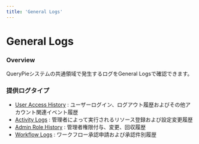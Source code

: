 ```yaml
---
title: 'General Logs'
---
```


# General Logs

### Overview

QueryPieシステムの共通領域で発生するログをGeneral Logsで確認できます。

### 提供ログタイプ

* [User Access History](general-logs/user-access-history) : ユーザーログイン、ログアウト履歴およびその他アカウント関連イベント履歴
* [Activity Logs](general-logs/activity-logs) : 管理者によって実行されるリソース登録および設定変更履歴
* [Admin Role History](general-logs/admin-role-history) : 管理者権限付与、変更、回収履歴
* [Workflow Logs](general-logs/workflow-logs) : ワークフロー承認申請および承認件別履歴
